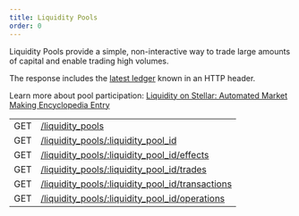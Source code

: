 ```yaml
---
title: Liquidity Pools
order: 0
---
```



Liquidity Pools provide a simple, non-interactive way to trade large amounts of capital and enable trading high volumes.

The response includes the [latest ledger](../../structure/consistency.mdx) known in an HTTP header.

Learn more about pool participation: [Liquidity on Stellar: Automated Market Making Encyclopedia Entry](../../../../../../learn/fundamentals/liquidity-on-stellar-sdex-liquidity-pools.mdx#amms)

<EndpointsTable title="Endpoints">

|  |  |
| --- | --- |
| GET | [/liquidity_pools](../../list-liquidity-pools.api.mdx) |
| GET | [/liquidity_pools/:liquidity_pool_id](../../retrieve-a-liquidity-pool.api.mdx) |
| GET | [/liquidity_pools/:liquidity_pool_id/effects](../../retrieve-related-effects.api.mdx) |
| GET | [/liquidity_pools/:liquidity_pool_id/trades](../../retrieve-related-trades.api.mdx) |
| GET | [/liquidity_pools/:liquidity_pool_id/transactions](../../lp-retrieve-related-transactions.api.mdx) |
| GET | [/liquidity_pools/:liquidity_pool_id/operations](../../lp-retrieve-related-operations.api.mdx) |

</EndpointsTable>
